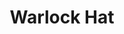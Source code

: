 ---
title: "Warlock Hat"
meta_title: "Warlock Hat craft"
description: "Craft de Warlock Hat"
rank: "b"
draft: false
name: "Warlock Hat"
recipe_img: "https://wiki.pokexgames.com/images/7/71/Warlock_Hat.png"
level: 68
craft_time: 172800
result: 1
value_npc: 1
ingredients:
  - name: "Enigma Stone"
    quantity: 2
    item_img: "https://wiki.pokexgames.com/images/0/0a/Enigma-stone.gif"
    value_npc: 1
  - name: "Silk"
    quantity: 10
    item_img: "https://wiki.pokexgames.com/images/e/e0/Silk.PNG"
    value_npc: 1
  - name: "Psychic Spoon"
    quantity: 100
    item_img: "https://wiki.pokexgames.com/images/2/28/Psychic_Spoon.png"
    value_npc: 1
  - name: "Linearly Guided Hypnosis"
    quantity: 30
    item_img: "https://wiki.pokexgames.com/images/2/2d/Linearly_Guided_Hypnose.png"
    value_npc: 1
  - name: "Strange Antenna"
    quantity: 60
    item_img: "https://wiki.pokexgames.com/images/2/27/Strange_Antenna.png"
    value_npc: 1
  - name: "Refined Style Point"
    quantity: 400
    item_img: "https://wiki.pokexgames.com/images/6/6b/Refined_style_point.png"
    value_npc: 1
---